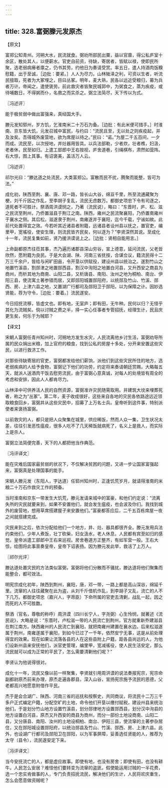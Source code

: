 ```yaml
---
---
---
```

title: 328.富弼滕元发原杰
---



【原文】

富郑公知青州。河朔大水，民流就食。弼劝所部民出粟，益以官廪，得公私庐室十余区，散处其人，以便薪水。官吏自前资，待缺，寄居者，皆赋以禄，使即民所聚，选老弱病瘠者廪之，仍书其劳，约他日为奏请受赏。率五日，遣人持酒肉饭糗慰籍，出于至诚，［边批：要紧。］人人为尽力。山林陂泽之利，可资以生者，听流民擅取，死者为大冢埋之，目曰丛冢。明年，麦大熟，民各以远近受粮归，募为兵者万计。帝闻之，遣使褒劳。前此救灾者皆聚民城郭中，为粥食之，蒸为疾疫，或待哺数日，不得粥而仆，名救之而实杀之。弼立法简尽，天下传以为式。

〖冯述评〗

能于极贫弱中做出富强来，真经国大手。

滕元发知郓州，岁方饥，乞淮南米二十万石为备。［边批：有此米便可措手。］时淮南、京东皆大饥，元发召城中富民，与约曰：“流民且至，无以处之则疾疫起，并及汝矣。吾得城外废营地，欲为席屋以待之。”民曰：“诺。”为屋二千五百间，一夕而成。流民至，以次授地，井灶器用皆具。以兵法部勒，少者炊，壮者樵，妇汲，老者休，民至如归。上遣工部郎中王右按视，庐舍道巷，引绳棋布，肃然如营阵。右大惊，图上其事。有诏褒美，盖活万人云。

〖冯述评〗

祁尔光曰：“滕达道之处流民，大类富郑公。富散而民不扰，腾聚而能整，皆可为法。”

成化初，陕西至荆、襄、唐、邓一路，皆长山大谷，绵亘千里，所至流逋藏聚为梗，刘千斤因之作乱，至李胡子复乱，流民无虑数万。都御史项忠下令有司逐之，道死者不可胜计。祭酒周洪谟悯之，乃著（流民说），略曰：“东晋时，庐、松、滋之民流至荆州，乃侨置滋县于荆江之南。陕西，雍州之民流聚襄阳，乃侨置南雍州于襄水之侧。其后松，滋遂隶于荆州，南雍遂并于襄阳，迄今千载，宁谧如故。此前代处置得宜之效。今若听其近诸县者附籍，远诸县者设州县以抚之，置官吏，编里甲，宽徭役，使安生理，则流民皆齐民矣，何以逐为？”李贤深然其说。至成化十一年，流民复集如前，贤乃援洪谟说上之。［边批：贤相自能用言。］

上命副都原杰往莅其事，杰乃遍历诸郡县深山穷谷，宣上德意，延问流民，父老皆欣然，愿附籍为良民。于是大会湖、陕、河南三省抚按，合谋佥议，籍流民得十二万三千余户，皆给与闲旷田亩，令开垦以供赋役，建设州县以统治之。遂割竹山之地置竹溪县，割郧津之地置郧西县，割汉中洵阳之地置白河县，又升西安之商县为商州，而析其地为商南、山阳二县，又析唐县、南阳、汝州之地为桐柏、南台、伊阳三县，使流寓土著参错而居，又即郧阳城置郧阳府，以统郧及竹山、竹溪、郧西、房、上津六县之地，又置湖广行都司及郧阳卫于郧阳，以为保障之计。因妙选贤能，荐为守令，［边批：要着。］流民遂安。

今日招抚流移，皆虚文也。即有地，无室庐；即有田，无牛种。民何以归？无怪乎其化为流贼矣。倘以讨贼之费之半，择一实心任事者专管招抚，经理生计，民且庆更生矣，何乐于为贼耶？

【译文】

宋朝人富弼任青州知州时，河朔地方发生水灾，人民流离他乡讨生活，富弼劝导所属的民众捐出米粮，加上官府的粮食，找到公私的房屋十多处，分开来安置这些灾民，以进行救济工作。

对那些待缺寄居的官吏，富弼都发给他们薪饷，派他们到这些灾民所住的地方，选老弱疾病的人给予食物，富弼记下他们的功劳，约定将来奏请朝廷赏赐，大略每五天，就派人送酒肉干饭去慰劳流民，由于富弼心意真诚，对每人的处境皆有周全的考虑和安排，因此人人都肯尽力。

山林泽中可供养活人民的自然资源，富弼准许灾民随需取用。并建筑大坟来埋葬死者，称之为“丛冢”。第二年，麦子收成很好，这些来自各地的灾民各依路途远近领取粮食回乡，富弼并从这些灾民中，招募了上万名士兵。皇帝听到这件事，特别派使者来褒扬富弼。

以前救灾的人，都只是把人众聚集在城里，供应稀饭，然而人众一集，卫生状况太差，往往引发恶性瘟疫，很多人吃不了几天稀饭就病死了，名义上是救人，而实际上是杀人。

富弼立法简便完善，天下的人都把他当作典范。

〖冯评译文〗

能在灾难后国家最贫弱的状况下，不仅解决贫困的问题，又进一步让国家富强起来，富弼真是处理国事的能手。

宋朝人滕元发（东阳人，字达道）任郓州知州时，正逢饥荒岁月，就请得淮南的米粮二十万石作救灾工作的预备。

当时淮南和京东一带发生大饥荒，滕元发请来城中的富豪，和他们约定说：“流离失所的灾民就要来到，如果不安置他们，就会发生瘟疫，也会波及你们。我找到城外的废营地，想用草席搭建屋子来安置他们。”富豪都答应后，二千五百栋席屋一夜之间就搭建完成。

灾民来到之后，依次分配给他们一个地方，井、灶、器具都很齐全。滕元发用兵法约束他们，少年人煮饭，壮丁砍柴，妇女汲水，老人休息，人民都有宾至如归的感觉。皇帝派遣工部郎中王右来巡视。房舍巷道方正整齐，有如军营一般。王右大惊，绘图将此事禀奏皇帝，皇帝下诏表扬。因为滕元发此举，救活了上万人。

〖祁尔光评〗

滕达道处置灾民的方法类似富弼，富弼将他们分散而不骚扰，滕达道将他们聚集而能整合，都可效法。

明宪宗成化初年，陕西到荆州，襄阳，唐，邓一带，一路上都是高山深谷，绵延千里。流窜的人往往藏聚在此为盗，从刘千斤借机作乱，到李胡子又乱，流亡的人不下几万。都御史项忠（嘉兴人，字荩臣）下命所属的官吏去清剿，战乱一起，因之而死的人不可胜数。

祭酒（官名，尊敬的称呼）周洪谟（四川长宁人，字尧弼）心生怜悯，就著述《流民说》，大略是说：“东晋时，卢松滋一带的人民流亡到荆州，官方就重新乔建滋县在荆江南方。陕西雍州的人民流亡到襄阳，就把南雍州建置在襄水边。后来松滋遂属于荆州，南雍遂属于襄阳，到如今已过了一千年，依然安宁无事，这是从前处理得宜的效果。现在如果让流落各县的人在这些县附上户籍，距各县尚远的人，为他们设新州县来安抚他们，派官吏管理，编里甲，宽减徭役，使人民生活安定，那么流民就可以成为正常的平民了，怎么需要清剿他们呢？”

李贤认为他说得很对。

成化十一年，流民又像以前一样聚集，李贤就引用周洪谟的说法奏报宪宗，宪宗命副都尉原杰前来办理，原杰走遍各郡县，深入山谷，宣扬宪宗施予流民的恩德，父老都高兴地愿意附借作平民。

杰于是会合湖广、陕西、河南三省的巡抚和按察史，共同商议，将流民十二万三千多户正式编定户籍，分配空旷的土地，命令他们开垦以缴付赋税，建设州县来统治他们，于是划分竹山地方设置竹溪县，划分郧律地方设置郧西县，划分汉中洵县的地方设置白河县，原杰又升西安的商县为商州，而分一部份土地设商南、山阳二县，又分唐县、南阳、汝州的土地设桐柏、南台、伊阳三县，使流窜的土著参杂居住，又在郧阳城设置郧阳府，以统治郧县及竹山、竹溪、郧西、房、上津六县。此外，也设湖广行都司及郧阳卫在郧阳，以为军事屏障，妥善选任贤能的人，推荐为太守（县令），流民遂安定下来。

〖冯评译文〗

当今安抚流亡的人，都是虚应故事。即使有地，也没有房舍；即使有田，也没有耕牛。人民怎么安居？难怪他们要转变为流窜的盗匪。假使能运用讨贼的一半花费，选一个忠实肯做事的人，专门负责招抚流民，解决他们的生计，人民将欢庆重生，怎么会愿意做资贼呢？